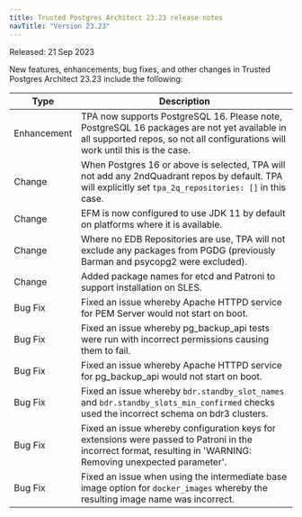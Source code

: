 ```yaml
---
title: Trusted Postgres Architect 23.23 release notes 
navTitle: "Version 23.23"
---
```


Released: 21 Sep 2023

New features, enhancements, bug fixes, and other changes in Trusted Postgres Architect 23.23 include the following:

| Type | Description |
| ---- |------------ |
| Enhancement | TPA now supports PostgreSQL 16. Please note, PostgreSQL 16 packages are not yet available in all supported repos, so not all configurations will work until this is the case. |
| Change | When Postgres 16 or above is selected, TPA will not add any 2ndQuadrant repos by default. TPA will explicitly set `tpa_2q_repositories: []` in this case. |
| Change | EFM is now configured to use JDK 11 by default on platforms where it is available. |
| Change | Where no EDB Repositories are use, TPA will not exclude any packages from PGDG (previously Barman and psycopg2 were excluded). |
| Change | Added package names for etcd and Patroni to support installation on SLES. |
| Bug Fix | Fixed an issue whereby Apache HTTPD service for PEM Server would not start on boot. |
| Bug Fix | Fixed an issue whereby pg_backup_api tests were run with incorrect permissions causing them to fail. |
| Bug Fix | Fixed an issue whereby Apache HTTPD service for pg_backup_api would not start on boot. |
| Bug Fix | Fixed an issue whereby `bdr.standby_slot_names` and `bdr.standby_slots_min_confirmed` checks used the incorrect schema on bdr3 clusters. |
| Bug Fix | Fixed an issue whereby configuration keys for extensions were passed to Patroni in the incorrect format, resulting in 'WARNING: Removing unexpected parameter'. |
| Bug Fix | Fixed an issue when using the intermediate base image option for `docker_images` whereby the resulting image name was incorrect. |